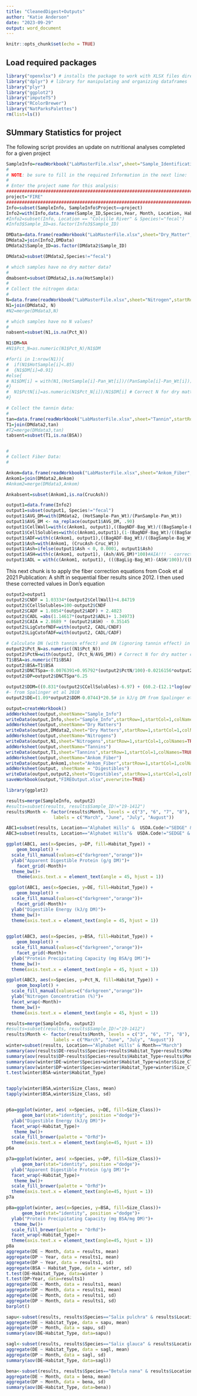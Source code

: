 ---
title: "CleanedDigest+Outputs"
author: "Katie Anderson"
date: "2023-09-29"
output: word_document
---

```{r setup, include=FALSE}
knitr::opts_chunk$set(echo = TRUE)
```
## Load required packages

```{r packages, echo=FALSE}
library("openxlsx") # installs the package to work with XLSX files directly in R
library("dplyr") # library for manipulating and organizing dataframes
library("plyr")
library("ggplot2")
library("imputeTS")
library("RColorBrewer")
library("NatParksPalettes")
rm(list=ls())
```

## SUmmary Statistics for project

The following script provides an update on nutritional analyses completed for a given project


```{r read in master file, echo=FALSE}
SampleInfo=readWorkbook("LabMasterFile.xlsx",sheet="Sample_Identifications",startRow=1, colNames=TRUE) #SampleInfo extracted from Lab Master File
#
# NOTE: be sure to fill in the required Information in the next line:
#
# Enter the project name for this analysis:
###################################################################################################
project="FIRE"
###################################################################################################
Info=subset(SampleInfo, SampleInfo$Project==project)
Info2=with(Info,data.frame(Sample_ID,Species,Year, Month, Location, Habitat_Type, Size_Class))
#Info2=subset(Info, Location == "Colville River" & Species!="fecal")
#Info3$Sample_ID=as.factor(Info3$Sample_ID)

DMData=data.frame(readWorkbook("LabMasterFile.xlsx",sheet="Dry_Matter",startRow=1, colNames=TRUE)) # Dry Matter extracted from Lab Master File
DMdata2=join(Info2,DMData)
DMdata2$Sample_ID=as.factor(DMdata2$Sample_ID)

DMdata2=subset(DMdata2,Species!="fecal")

# which samples have no dry matter data?
#
dmabsent=subset(DMdata2,is.na(HotSample))
#
# Collect the nitrogen data:
#
N=data.frame(readWorkbook("LabMasterFile.xlsx",sheet="Nitrogen",startRow=1, colNames=TRUE))
N1=join(DMdata2, N)
#N2=merge(DMdata3,N)

# which samples have no N values?
#
nabsent=subset(N1,is.na(Pct_N))

N1$DM=NA
#N1$Pct_N=as.numeric(N1$Pct_N)/N1$DM

#for(i in 1:nrow(N1)){
#  if(N1$HotSample[i]<.85)
#  {N1$DM[i]=0.91}
#else{
# N1$DM[i] = with(N1,(HotSample[i]-Pan_Wt[i])/(PanSample[i]-Pan_Wt[i]))
#}
#  N1$PctN[i]=as.numeric(N1$Pct_N[i])/N1$DM[i] # Correct N for dry matter concentration
#}

# Collect the tannin data:
#
tan=data.frame(readWorkbook("LabMasterFile.xlsx",sheet="Tannin",startRow=1, colNames=TRUE))
T1=join(DMdata2,tan)
#T2=merge(DMdata3,tan)
tabsent=subset(T1,is.na(BSA))


#
# Collect Fiber Data:
#

Ankom=data.frame(readWorkbook("LabMasterFile.xlsx",sheet="Ankom_Fiber",startRow=1, colNames=TRUE)) # Create a new file with only project data for Ankom fibers
Ankom1=join(DMdata2,Ankom)
#Ankom2=merge(DMdata3,Ankom) 

Ankabsent=subset(Ankom1,is.na(CrucAsh))

```

```{r Fiber Composition, echo=FALSE}
output1=data.frame(Info2)
output1=subset(output1, Species!="fecal")
output1$AVG_DM=with(DMdata2, (HotSample-Pan_Wt)/(PanSample-Pan_Wt))
output1$AVG_DM <- na_replace(output1$AVG_DM, .90)
output1$CellWall=with(c(Ankom1, output1),((BagNDF-Bag_Wt)/((BagSample-Bag_Wt)*AVG_DM))*100) #NDF!!!!
output1$CellSolubles=with(c(Ankom1,output1),(1-(BagNDF-Bag_Wt)/((BagSample-Bag_Wt)*AVG_DM))*100)
output1$ADF=with(c(Ankom1, output1),((BagADF-Bag_Wt)/((BagSample-Bag_Wt)*AVG_DM))*100)
output1$Ash=with(Ankom1, (CrucAsh-Cruc_Wt))
output1$Ash=ifelse(output1$Ash < 0, 0.0001, output1$Ash) 
output1$ASH=with(c(Ankom1, output1), (Ash/AVG_DM)*100)#AIA!!! - corrected using the equation from Lisa's excel
output1$ADL = with(c(Ankom1, output1), (((BagLig-Bag_Wt)-(ASH/100))/((BagSample-Bag_Wt)*AVG_DM))*100)#ADL!!!
```


This next chunk is to apply the fiber correction equations from Cook et al 2021 Publication: A shift in sequential fiber results since 2012. I then used these corrected values in Don's equation
```{r Cook's Corrections, echo = FALSE}
output2=output1
output2$CNDF = 1.03334*(output2$CellWall)+4.84719
output2$CCellSolubles=100-output2$CNDF
output2$CADF = 1.0854*(output2$ADF) + 2.4023
output2$CADL =abs(1.14617*(output2$ADL)+ 1.34973)
output2$CAIA = 2.8689 * (output2$ASH) - 0.35145
output2$LigCutofNDF=with(output2, CADL/CNDF)
output2$LigCutofADF=with(output2, CADL/CADF)
```

```{r Digestible protein, echo=FALSE}
# Calculate DN (with tannin effect) and DN (ignoring tannin effect) in g DN/g DM:
output2$Pct_N=as.numeric((N1$Pct_N))
output2$PctN=with(output2, (Pct_N/AVG_DM)) # Correct N for dry matter concentration
T1$BSA=as.numeric(T1$BSA)
output2$BSA=T1$BSA
output2$DNCTSpa=-0.0076391+0.95792*(output2$PctN/100)-0.0216156*output2$BSA# Spalinger et al. 2010 equation.
output2$DP=output2$DNCTSpa*6.25
```

```{r now calculate Digestible DM and Energy, echo=FALSE}
output2$DDM=((0.831*(output2$CCellSolubles)-6.97) + (60.2-(12.1*log(output2$CADL))-(.02*output2$BSA)))/100
#- from Spalinger et al 2010
output2$DE=(1.09*output2$DDM-0.0744)*20.5# in kJ/g DM from Spalinger et al. 2010
```


```{r Results workbook, echo=FALSE}
output=createWorkbook()
addWorksheet(output,sheetName="Sample_Info")
writeData(output,Info,sheet="Sample_Info",startRow=1,startCol=1,colNames=TRUE)
addWorksheet(output,sheetName="Dry Matters")
writeData(output,DMdata2,sheet="Dry Matters",startRow=1,startCol=1,colNames=TRUE)
addWorksheet(output,sheetName="Nitrogens")
writeData(output,N1,sheet="Nitrogens",startRow=1,startCol=1,colNames=TRUE)
addWorksheet(output,sheetName="Tannins")
writeData(output,T1,sheet="Tannins",startRow=1,startCol=1,colNames=TRUE)
addWorksheet(output,sheetName="Ankom_Fiber")
writeData(output,Ankom1,sheet="Ankom_Fiber",startRow=1,startCol=1,colNames=TRUE)
addWorksheet(output, sheetName = "Digestibles")
writeData(output,output2,sheet="Digestibles",startRow=1,startCol=1,colNames=TRUE)
saveWorkbook(output,"FIREOutput.xlsx",overwrite=TRUE)
```

```{r figures ABC, echo=FALSE}
library(ggplot2)

results=merge(SampleInfo, output2)
#esults=subset(results, results$Sample_ID!="19-1412")
results$Month <- factor(results$Month, levels = c("3", "6", "7", "8"), 
                  labels = c("March", "June", "July", "August"))

ABC1=subset(results, Location=="Alphabet Hills" &  USDA.Code!="SEDGE" & Month !="March")
ABC3=subset(results, Location=="Alphabet Hills"&  USDA.Code!="SEDGE" & Month!="March" & DE>0)

ggplot(ABC1, aes(x=Species, y=DP, fill=Habitat_Type)) + 
    geom_boxplot() +
  scale_fill_manual(values=c("darkgreen","orange"))+
  ylab("Apparent Digestible Protein (g/g DM)")+
    facet_grid(~Month)+
  theme_bw()+
    theme(axis.text.x = element_text(angle = 45, hjust = 1))

 ggplot(ABC1, aes(x=Species, y=DE, fill=Habitat_Type)) + 
    geom_boxplot() +
  scale_fill_manual(values=c("darkgreen","orange"))+
    facet_grid(~Month)+
  ylab("Digestible Energy (kJ/g DM)")+
  theme_bw()+
  theme(axis.text.x = element_text(angle = 45, hjust = 1))
  

ggplot(ABC3, aes(x=Species, y=BSA, fill=Habitat_Type)) + 
    geom_boxplot() +
  scale_fill_manual(values=c("darkgreen","orange"))+
    facet_grid(~Month)+
  ylab("Protein Precipitating Capacity (mg BSA/g DM)")+
  theme_bw()+
  theme(axis.text.x = element_text(angle = 45, hjust = 1))

ggplot(ABC3, aes(x=Species, y=Pct_N, fill=Habitat_Type)) + 
    geom_boxplot() +
  scale_fill_manual(values=c("darkgreen","orange"))+
  ylab("Nitrogen Concentration (%)")+
  facet_wrap(~Month)+
  theme_bw()+
  theme(axis.text.x = element_text(angle = 45, hjust = 1))

```

```{r winter graphs, echo=T}

results=merge(SampleInfo, output2)
#esults=subset(results, results$Sample_ID!="19-1412")
results$Month <- factor(results$Month, levels = c("3", "6", "7", "8"), 
                  labels = c("March", "June", "July", "August"))
winter=subset(results, Location=="Alphabet Hills" & Month=="March")
summary(aov(results$DE~results$Species+results$Habitat_Type+results$Month))
summary(aov(results$DP~results$Species+results$Habitat_Type+results$Month))
summary(aov(winter$DE~winter$Species+winter$Habitat_Type+winter$Size_Class))
summary(aov(winter$DP~winter$Species+winter$Habitat_Type+winter$Size_Class))
t.test(winter$BSA~winter$Habitat_Type)


tapply(winter$BSA,winter$Size_Class, mean)
tapply(winter$BSA,winter$Size_Class, sd)


p6a=ggplot(winter, aes( x=Species, y=DE, fill=Size_Class))+
      geom_bar(stat="identity", position ="dodge")+
  ylab("Digestible Energy (kJ/g DM)")+
  facet_wrap(~Habitat_Type)+
   theme_bw()+
  scale_fill_brewer(palette = "OrRd")+
  theme(axis.text.x = element_text(angle=45, hjust = 1))
p6a

p7a=ggplot(winter, aes( x=Species, y=DP, fill=Size_Class))+
      geom_bar(stat="identity", position ="dodge")+
  ylab("Apparent Digestible Protein (g/g DM)")+
  facet_wrap(~Habitat_Type)+
   theme_bw()+
  scale_fill_brewer(palette = "OrRd")+
  theme(axis.text.x = element_text(angle=45, hjust = 1))
p7a

p8a=ggplot(winter, aes(x=Species, y=BSA, fill=Size_Class))+
      geom_bar(stat="identity", position ="dodge")+
  ylab("Protein Precipitating Capacity (mg BSA/mg DM)")+
   theme_bw()+
  scale_fill_brewer(palette = "OrRd")+
  facet_wrap(~Habitat_Type)+
  theme(axis.text.x = element_text(angle=45, hjust = 1))
p8a
aggregate(DE ~ Month, data = results, mean)
aggregate(DP ~ Year, data = results1, mean)
aggregate(DP ~ Year, data = results1, sd)
aggregate(BSA ~ Habitat_Type, data = winter, sd)
t.test(DE~Habitat_Type, data=winter )
t.test(DP~Year, data=results1)
aggregate(DE ~ Month, data = results1, mean)
aggregate(DP ~ Month, data = results1, mean)
aggregate(DE ~ Month, data = results1, sd)
aggregate(DP ~ Month, data = results1, sd)
barplot()
```

```{r single species comp, echo = F}
sapu<-subset(results, results$Species=="Salix pulchra" & results$Location=="Alphabet Hills")
aggregate(DE ~ Habitat_Type, data = sapu, mean)
aggregate(DP ~ Month, data = sapu, sd)
summary(aov(DE~Habitat_Type, data=sapu))

sagl<-subset(results, results$Species=="Salix glauca" & results$Location=="Alphabet Hills")
aggregate(DE ~ Habitat_Type, data = sagl, mean)
aggregate(DP ~ Month, data = sagl, sd)
summary(aov(DE~Habitat_Type, data=sagl))

bena<-subset(results, results$Species=="Betula nana" & results$Location=="Alphabet Hills")
aggregate(DE ~ Month, data = bena, mean)
aggregate(DP ~ Month, data = bena, sd)
summary(aov(DE~Habitat_Type, data=bena))
```